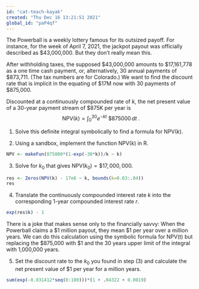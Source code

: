 ```yaml
---
id: "cat-teach-kayak"
created: "Thu Dec 16 13:21:51 2021"
global_id: "paP4qf"
---
```


The Powerball is a weekly lottery famous for its outsized payoff. For instance, for the week of April 7, 2021, the jackpot payout was officially described as $43,000,000. But they don't really mean this. 

After withholding taxes, the supposed $43,000,000 amounts to $17,161,778 as a one time cash payment, or, alternatively, 30 annual payments of $873,711. (The tax numbers are for Colorado.) We want to find the discount rate that is implicit in the equating of $17M now with 30 payments of $875,000. 

Discounted at a continuously compounded rate of $k$, the net present value of a 30-year payment stream of $875K per year is $$\text{NPV}(k) = \int_0^{30} e^{-kt}\ \$875000\, dt\ .$$ 

1. Solve this definite integral symbolically to find a formula for NPV$(k)$.

<!-- NPV(k) = 875000 (1 - e^{-30k})/k$ -->

2. Using a sandbox, implement the function NPV$(k)$ in R.

```r
NPV <- makeFun(875000*(1-exp(-30*k))/k ~ k)
```

3. Solve for $k_0$ that gives NPV$(k_0) = \$17,000,000$. 

```r
res <- Zeros(NPV(k) - 17e6 ~ k, bounds(k=0.03:.04))
res
```

4. Translate the continuously compounded interest rate $k$ into the corresponding 1-year compounded interest rate $r$.

```r
exp(res$k) - 1
```

There is a joke that makes sense only to the financially savvy: When the Powerball claims a $1 million payout, they mean $1 per year over a million years. We can do this calculation using the symbolic formula for NPV(t) but replacing the $875,000 with $1 and the 30 years upper limit of the integral with 1,000,000 years. 

5. Set the discount rate to the $k_0$ you found in step (3) and calculate the net present value of $1 per year for a million years.

<!-- it is 1/k or $31.83 ->

<!-- Discrete calculation --->

```r
sum(exp(-0.031412*seq(0:100)))*(1 + .04322 + 0.0019)
```
<!-- That was 31.38. Why the difference from 31.83 found in step (5)? -->

